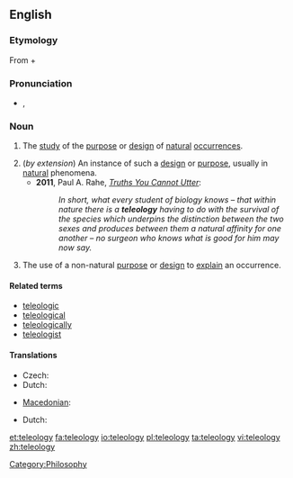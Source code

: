 ==English==
{{wikipedia}}
===Etymology===
From {{etyl|grc|en}} {{term|τέλος||tr=telos|purpose|lang=grc|sc=polytonic}} + {{term|λόγος||tr=logos|word, speech, discourse|lang=grc|sc=polytonic}}

===Pronunciation===
* {{a|UK}} {{IPA|/ˈtɛl.iˌɒl.ə.dʒi/}}, {{SAMPA|/"tEl.i%Ql.@.dZi/}}

===Noun===
{{en-noun|teleolog|ies}}

# {{philosophy}} The [[study]] of the [[purpose]] or [[design]] of [[natural]] [[occurrence]]s.
# (''by extension'') An instance of such a [[design]] or [[purpose]], usually in [[natural]] phenomena.
#* '''2011''', Paul A. Rahe, ''[http://ricochet.com/main-feed/Truths-You-Cannot-Utter Truths You Cannot Utter]'':
#*: '' In short, what every student of biology knows – that within nature there is a '''teleology''' having to do with the survival of the species which underpins the distinction between the two sexes and produces between them a natural affinity for one another – no surgeon who knows what is good for him may now say.''
# The use of a non-natural [[purpose]] or [[design]] to [[explain]] an occurrence.

====Related terms====
* [[teleologic]]
* [[teleological]]
* [[teleologically]]
* [[teleologist]]

====Translations====
{{trans-top|study of the purpose of occurrences}}
* Czech: {{t|cs|teleologie|f}}
* Dutch: {{t-|nl|teleologie|f}}
{{trans-mid}}
* [[Macedonian]]: {{t-|mk|телеологија|f|tr=teleológija}}
{{trans-bottom}}

{{trans-top|use of non-natural purpose to explain occurrence}}
* Dutch: {{t-|nl|teleologie|f}}
{{trans-mid}}
{{trans-bottom}}

[[Category:Philosophy]]

[[et:teleology]]
[[fa:teleology]]
[[io:teleology]]
[[pl:teleology]]
[[ta:teleology]]
[[vi:teleology]]
[[zh:teleology]]